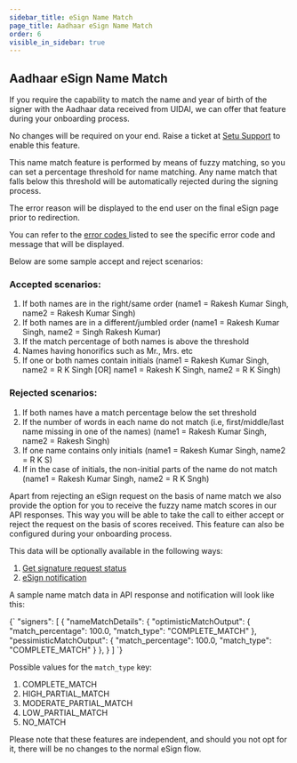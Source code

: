 ```yaml
---
sidebar_title: eSign Name Match
page_title: Aadhaar eSign Name Match
order: 6
visible_in_sidebar: true
---
```


## Aadhaar eSign Name Match

If you require the capability to match the name and year of birth of the signer with the Aadhaar data received from UIDAI, we can offer that feature during your onboarding process.

No changes will be required on your end. Raise a ticket at <a href="https://setu.co/support" target="_blank">Setu Support</a> to enable this feature.

This name match feature is performed by means of fuzzy matching, so you can set a percentage threshold for name matching. Any name match that falls below this threshold will be automatically rejected during the signing process.

The error reason will be displayed to the end user on the final eSign page prior to redirection.

You can refer to the <a href="/data/esign/error-codes" target="_blank"> error codes </a> listed to see the specific error code and message that will be displayed.

Below are some sample accept and reject scenarios:

### Accepted scenarios:

1. If both names are in the right/same order (name1 = Rakesh Kumar Singh, name2 = Rakesh Kumar Singh)
2. If both names are in a different/jumbled order (name1 = Rakesh Kumar Singh, name2 = Singh Rakesh Kumar)
3. If the match percentage of both names is above the threshold
4. Names having honorifics such as Mr., Mrs. etc
5. If one or both names contain initials (name1 = Rakesh Kumar Singh, name2 = R K Singh [OR] name1 = Rakesh K Singh, name2 = R K Singh)

### Rejected scenarios:

1. If both names have a match percentage below the set threshold
2. If the number of words in each name do not match (i.e, first/middle/last name missing in one of the names) (name1 = Rakesh Kumar Singh, name2 = Rakesh Singh)
3. If one name contains only initials (name1 = Rakesh Kumar Singh, name2 = R K S)
4. If in the case of initials, the non-initial parts of the name do not match (name1 = Rakesh Kumar Singh, name2 = R K Sngh)

Apart from rejecting an eSign request on the basis of name match we also provide the option for you to receive the fuzzy name match scores in our API responses.
This way you will be able to take the call to either accept or reject the request on the basis of scores received. This feature can also be configured during your onboarding process.

This data will be optionally available in the following ways:

1. <a href="https://docs.setu.co/data/esign/api-reference#/operation~GetSignatureRequestbyRequestID" target="_blank">Get signature request status</a>
2. <a href="https://docs.setu.co/data/esign/notifications#notifications" target="_blank">eSign notification</a>

A sample name match data in API response and notification will look like this:

<CodeBlockWithCopy language="json">
{`
"signers": [
    {
        "nameMatchDetails": {
            "optimisticMatchOutput": {
                "match_percentage": 100.0,
                "match_type": "COMPLETE_MATCH"
            },
            "pessimisticMatchOutput": {
                "match_percentage": 100.0,
                "match_type": "COMPLETE_MATCH"
            }
        },
    }
]
`}
</CodeBlockWithCopy>

Possible values for the `match_type` key:

1. COMPLETE_MATCH
2. HIGH_PARTIAL_MATCH
3. MODERATE_PARTIAL_MATCH
4. LOW_PARTIAL_MATCH
5. NO_MATCH

Please note that these features are independent, and should you not opt for it, there will be no changes to the normal eSign flow.

<WasPageHelpful />
